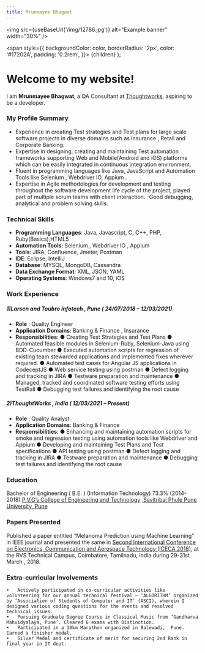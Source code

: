 ```yaml
---
title: Mrunmayee Bhagwat
---
```



<img src={useBaseUrl('/img/12786.jpg')} alt="Example banner"
  width="30%"
/>


  <span
    style={{
      backgroundColor: color,
      borderRadius: '2px',
      color: '#17202A',
      padding: '0.2rem',
    }}>
    {children}
  </span>
);



# Welcome to my website!

I am **Mrunmayee Bhagwat**, a QA Consultant at [Thoughtworks][org], aspiring to be a developer.

### <Highlight color="#33e7ff">My Profile Summary</Highlight>

- Experience in creating Test strategies and Test plans for large scale software projects in diverse domains such as Insurance , Retail and Corporate Banking.
- Expertise in designing, creating and maintaining Test automation frameworks supporting Web and Mobile(Android and iOS) platforms which can be easily integrated in continuous integration environment.
- Fluent in programming languages like Java, JavaScript and Automation Tools like Selenium , Webdriver IO, Appium .
- Expertise in Agile methodologies for development and testing throughout the software development life cycle of the project, played part of multiple scrum teams with client interaction.
-Good debugging, analytical and problem solving skills.

### <Highlight color="#33e7ff">Technical Skills</Highlight>


- **Programming Languages**:  Java, Javascript, C, C++, PHP, Ruby(Basics),HTML5
- **Automation Tools**: Selenium , Webdriver IO , Appium
- **Tools**:  JIRA, Confluence, Jmeter, Postman
- **IDE**:  Eclipse, IntelliJ
- **Database**:  MYSQL, MongoDB, Cassandra
- **Data Exchange Format**:  XML, JSON, YAML
- **Operating Systems**:  Windows7 and 10, iOS

### <Highlight color="#33e7ff">Work Experience</Highlight>

##### <Highlight color="#33e7ff">1)Larsen and Toubro Infotech , Pune   ( 24/07/2018 – 12/03/2021)</Highlight>
- **Role** : Quality Engineer
- **Application Domains**: Banking & Finance , Insurance
- **Responsibilities**:
● Creating Test Strategies and Test Plans
● Automated feasible modules in Selenium-Ruby, Selenium-Java using BDD-Cucumber
● Executed automation scripts for regression of existing team stewarded applications and implemented fixes wherever required.
● Automated test cases for Angular JS applications in CodeceptJS
● Web service testing using postman
● Defect logging and tracking in JIRA
● Testware preparation and maintenance
● Managed, tracked and coordinated software testing efforts using TestRail
● Debugging test failures and identifying the root cause

##### <Highlight color="#33e7ff">2)ThoughtWorks , India   ( 12/03/2021 – Present)</Highlight>
- **Role** : Quality Analyst
- **Application Domains**: Banking & Finance
- **Responsibilities**:
● Enhancing and maintaining automation scripts for smoke and regression testing using automation tools like Webdriver and Appium
● Developing and maintaining Test Plans and Test specifications
● API  testing using postman
● Defect logging and tracking in JIRA
● Testware preparation and maintenance
●  Debugging test failures and identifying the root cause

### <Highlight color="#33e7ff"> Education </Highlight>
Bachelor of Engineering ( B.E. ) (Information Technology)  73.3% (2014-2018)
[P.V.G’s College of Engineering and Technology][college] ,[Savitribai Phule Pune University, Pune][university]

### <Highlight color="#33e7ff"> Papers Presented </Highlight>
Published a paper entitled “Melanoma Prediction using Machine Learning” in IEEE journal and presented the same in [Second International Conference on Electronics, Communication and Aerospace Technology (ICECA 2018)][IEEE], at the RVS Technical Campus, Coimbatore, Tamilnadu, India during 29-31st March , 2018.

### <Highlight color="#33e7ff"> Extra-curricular Involvements </Highlight>
	•	Actively participated in co-curricular activities like volunteering for our annual technical festival – ‘ALGORITHM’ organized by ’Association of Students of Computer and IT’ (ASCI), wherein I designed various coding questions for the events and resolved technical issues.
	•	Pursuing Graduate Degree Course in Classical Music from ‘Gandharva Mahvidyalaya, Pune’. Cleared 6 exams with Distinction.
	•	Participated in a 10km Marathon organized in Balewadi,  Pune. Earned a finisher medal.
	•	Silver Medal and certificate of merit for securing 2nd Rank in final year in IT dept.

[github]: https://github.com/WasiqB
[linkedin]: https://www.linkedin.com/in/wasiqbhamla
[so]: https://stackoverflow.com/users/5320558/wasiq-bhamla
[project]: /projects
[blog]: /blog/
[org]: https://www.thoughtworks.com/
[college]: https://www.pvgcoet.ac.in/
[university]: http://www.unipune.ac.in/
[IEEE]: http://toc.proceedings.com/41134webtoc.pdf
[Music]: https://abgmvm.org/